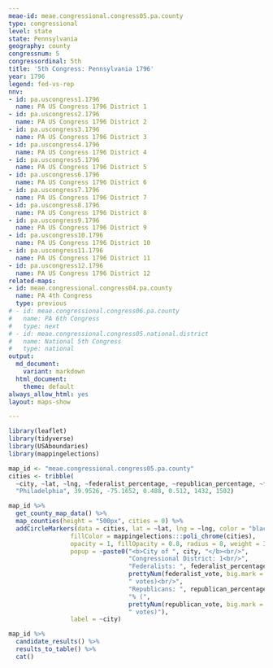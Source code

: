```yaml
---
meae-id: meae.congressional.congress05.pa.county
type: congressional
level: state
state: Pennsylvania
geography: county
congressnum: 5
congressordinal: 5th
title: '5th Congress: Pennsylvania 1796'
year: 1796
legend: fed-vs-rep
nnv:
- id: pa.uscongress1.1796
  name: PA US Congress 1796 District 1
- id: pa.uscongress2.1796
  name: PA US Congress 1796 District 2
- id: pa.uscongress3.1796
  name: PA US Congress 1796 District 3
- id: pa.uscongress4.1796
  name: PA US Congress 1796 District 4
- id: pa.uscongress5.1796
  name: PA US Congress 1796 District 5
- id: pa.uscongress6.1796
  name: PA US Congress 1796 District 6
- id: pa.uscongress7.1796
  name: PA US Congress 1796 District 7
- id: pa.uscongress8.1796
  name: PA US Congress 1796 District 8
- id: pa.uscongress9.1796
  name: PA US Congress 1796 District 9
- id: pa.uscongress10.1796
  name: PA US Congress 1796 District 10
- id: pa.uscongress11.1796
  name: PA US Congress 1796 District 11
- id: pa.uscongress12.1796
  name: PA US Congress 1796 District 12
related-maps:
- id: meae.congressional.congress04.pa.county
  name: PA 4th Congress
  type: previous
# - id: meae.congressional.congress06.pa.county
#   name: PA 6th Congress
#   type: next
# - id: meae.congressional.congress05.national.district
#   name: National 5th Congress
#   type: national
output:
  md_document:
    variant: markdown
  html_document:
    theme: default
always_allow_html: yes
layout: maps-show

---
```


```r
library(leaflet)
library(tidyverse)
library(USAboundaries)
library(mappingelections)

map_id <- "meae.congressional.congress05.pa.county"
cities <- tribble(
  ~city, ~lat, ~lng, ~federalist_percentage, ~republican_percentage, ~federalist_vote, ~republican_vote,
  "Philadelphia", 39.9526, -75.1652, 0.488, 0.512, 1432, 1502)
```

<div class="map">

```r
map_id %>%
  get_county_map_data() %>%
  map_counties(height = "500px", cities = 0) %>% 
  addCircleMarkers(data = cities, lat = ~lat, lng = ~lng, color = "black",
                 fillColor = mappingelections:::poli_chrome(cities),
                 opacity = 1, fillOpacity = 0.8, radius = 8, weight = 3,
                 popup = ~paste0("<b>City of ", city, "</b><br/>",
                                 "Congressional District: 1<br/>",
                                 "Federalists: ", federalist_percentage * 100, "% (", 
                                 prettyNum(federalist_vote, big.mark = ","), 
                                 " votes)<br/>",
                                 "Republicans: ", republican_percentage * 100,
                                 "% (", 
                                 prettyNum(republican_vote, big.mark = ","),
                                 " votes)"),
                 label = ~city) 
```

</div>

<div class="results-table">

```r
map_id %>%
  candidate_results() %>%
  results_to_table() %>%
  cat()
```

</div>

